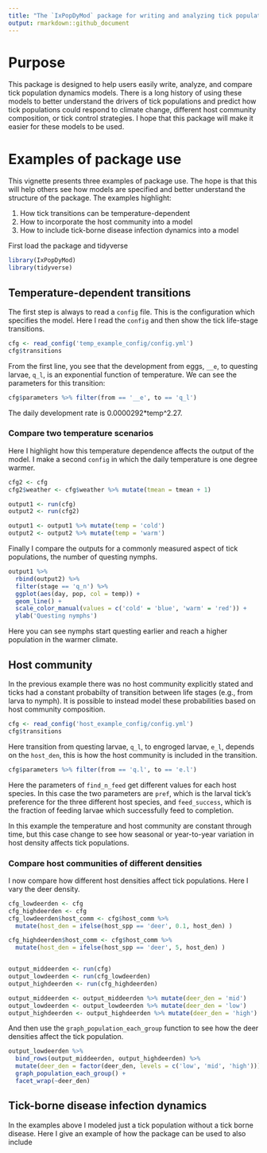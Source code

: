 ```yaml
---
title: "The `IxPopDyMod` package for writing and analyzing tick population dynamics models"
output: rmarkdown::github_document
---
```




# Purpose

This package is designed to help users easily write, analyze, and compare tick population dynamics models. There is a long history of using these models to better understand the drivers of tick populations and predict how tick populations could respond to climate change, different host community composition, or tick control strategies. I hope that this package will make it easier for these models to be used.

# Examples of package use

This vignette presents three examples of package use. The hope is that this will help others see how models are specified and better understand the structure of the package. The examples highlight:

1. How tick transitions can be temperature-dependent
1. How to incorporate the host community into a model
1. How to include tick-borne disease infection dynamics into a model

First load the package and tidyverse

```r
library(IxPopDyMod)
library(tidyverse)
```

## Temperature-dependent transitions

The first step is always to read a `config` file. This is the configuration which specifies the model. Here I read the `config` and then show the tick life-stage transitions.

```r
cfg <- read_config('temp_example_config/config.yml')
cfg$transitions
```

From the first line, you see that the development from eggs, `__e`, to questing larvae, `q_l`, is an exponential function of temperature. We can see the parameters for this transition:

```r
cfg$parameters %>% filter(from == '__e', to == 'q_l')
```

The daily development rate is 0.0000292*temp^2.27.

### Compare two temperature scenarios

Here I highlight how this temperature dependence affects the output of the model. I make a second `config` in which the daily temperature is one degree warmer.

```r

cfg2 <- cfg
cfg2$weather <- cfg$weather %>% mutate(tmean = tmean + 1)

output1 <- run(cfg)
output2 <- run(cfg2)

output1 <- output1 %>% mutate(temp = 'cold')
output2 <- output2 %>% mutate(temp = 'warm')
```

Finally I compare the outputs for a commonly measured aspect of tick populations, the number of questing nymphs. 

```r
output1 %>%
  rbind(output2) %>% 
  filter(stage == 'q_n') %>%
  ggplot(aes(day, pop, col = temp)) +
  geom_line() +
  scale_color_manual(values = c('cold' = 'blue', 'warm' = 'red')) +
  ylab('Questing nymphs')
```

Here you can see nymphs start questing earlier and reach a higher population in the warmer climate. 

## Host community

In the previous example there was no host community explicitly stated and ticks had a constant probabilty of transition between life stages (e.g., from larva to nymph). It is possible to instead model these probabilities based on host community composition. 

```r
cfg <- read_config('host_example_config/config.yml')
cfg$transitions
```

Here transition from questing larvae, `q_l`, to engroged larvae, `e_l`, depends on the `host_den`, this is how the host community is included in the transition. 

```r
cfg$parameters %>% filter(from == 'q.l', to == 'e.l')

```
Here the parameters of `find_n_feed` get different values for each host species. In this case the two parameters are `pref`, which is the larval tick's preference for the three different host species, and `feed_success`, which is the fraction of feeding larvae which successfully feed to completion. 

In this example the temperature and host community are constant through time, but this case change to see how seasonal or year-to-year variation in host density affects tick populations.

### Compare host communities of different densities

I now compare how different host densities affect tick populations. Here I vary the deer density.

```r
cfg_lowdeerden <- cfg
cfg_highdeerden <- cfg
cfg_lowdeerden$host_comm <- cfg$host_comm %>% 
  mutate(host_den = ifelse(host_spp == 'deer', 0.1, host_den) )

cfg_highdeerden$host_comm <- cfg$host_comm %>% 
  mutate(host_den = ifelse(host_spp == 'deer', 5, host_den) )


output_middeerden <- run(cfg)
output_lowdeerden <- run(cfg_lowdeerden)
output_highdeerden <- run(cfg_highdeerden)

output_middeerden <- output_middeerden %>% mutate(deer_den = 'mid')
output_lowdeerden <- output_lowdeerden %>% mutate(deer_den = 'low')
output_highdeerden <- output_highdeerden %>% mutate(deer_den = 'high')
```

And then use the `graph_population_each_group` function to see how the deer densities affect the tick population.

```r
output_lowdeerden %>%
  bind_rows(output_middeerden, output_highdeerden) %>%
  mutate(deer_den = factor(deer_den, levels = c('low', 'mid', 'high'))) %>%
  graph_population_each_group() +
  facet_wrap(~deer_den)

```

## Tick-borne disease infection dynamics

In the examples above I modeled just a tick population without a tick borne disease. Here I give an example of how the package can be used to also include 
